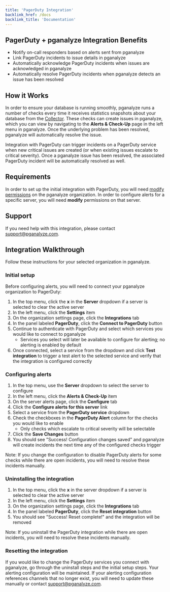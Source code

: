 ```yaml
---
title: 'PagerDuty Integration'
backlink_href: /docs
backlink_title: 'Documentation'
---
```


## PagerDuty + pganalyze Integration Benefits

 * Notify on-call responders based on alerts sent from pganalyze
 * Link PagerDuty incidents to issue details in pganalyze
 * Automatically acknowledge PagerDuty incidents when issues are acknowledged in pganalyze
 * Automatically resolve PagerDuty incidents when pganalyze detects an issue has been resolved

## How it Works

In order to ensure your database is running smoothly, pganalyze runs a number of checks every time
it receives statistics snapshots about your database from the [Collector](/docs/collector).
These checks can create issues in pganalyze, which you can view by navigating to the **Alerts & Check-Up**
page in the left menu in pganalyze. Once the underlying problem has been resolved, pganalyze will
automatically resolve the issue.

Integration with PagerDuty can trigger incidents on a PagerDuty service when new critical issues are
created (or when existing issues escalate to critical severity). Once a pganalyze issue has been resolved,
the associated PagerDuty incident will be automatically resolved as well.


## Requirements

In order to set up the initial integration with PagerDuty, you will need [modify permissions](/docs/permissions)
on the pganalyze organization. In order to configure alerts for a specific server, you will need **modify**
permissions on that server.


## Support

If you need help with this integration, please contact [support@pganalyze.com](mailto:support@pganalyze.com).


## Integration Walkthrough

Follow these instructions for your selected organization in pganalyze.


### Initial setup

Before configuring alerts, you will need to connect your pganalyze organization to PagerDuty:

1. In the top menu, click the **x** in the **Server** dropdown if a server is selected to clear the active server
2. In the left menu, click the **Settings** item
3. On the organization settings page, click the **Integrations** tab
4. In the panel labeled **PagerDuty**, click the **Connect to PagerDuty** button
5. Continue to authenticate with PagerDuty and select which services you would like to connect to pganalyze
   * Services you select will later be available to configure for alerting; no alerting is enabled by default
6. Once connected, select a service from the dropdown and click **Test integration** to trigger a test alert
   to the selected service and verify that the integration is configured correctly


### Configuring alerts

1. In the top menu, use the **Server** dropdown to select the server to configure
2. In the left menu, click the **Alerts & Check-Up** item
3. On the server alerts page, click the **Configure** tab
4. Click the **Configure alerts for this server** link
5. Select a service from the **PagerDuty service** dropdown
6. Check the checkboxes in the **PagerDuty Alert** column for the checks you would like to enable
   * Only checks which escalate to critical severity will be selectable
7. Click the **Save Changes** button
8. You should see "Success! Configuration changes saved" and pganalyze will create incidents the next time any of
   the configured checks trigger

Note: If you change the configuration to disable PagerDuty alerts for some checks while there are open
incidents, you will need to resolve these incidents manually.


### Uninstalling the integration

1. In the top menu, click the **x** in the server dropdown if a server is selected to clear the active server
2. In the left menu, click the **Settings** item
3. On the organization settings page, click the **Integrations** tab
4. In the panel labeled **PagerDuty**, click the **Reset integration** button
5. You should see "Success! Reset complete!" and the integration will be removed

Note: If you uninstall the PagerDuty integration while there are open incidents, you will need to resolve
these incidents manually.

### Resetting the integration

If you would like to change the PagerDuty services you connect with pganalyze, go through the uninstall steps
and the initial setup steps. Your alerting configuration will be maintained. If your alerting configuration
references channels that no longer exist, you will need to update these manually or contact [support@pganalyze.com](mailto:support@pganalyze.com).

